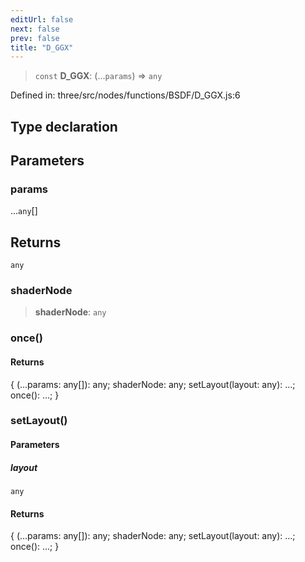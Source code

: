 ```yaml
---
editUrl: false
next: false
prev: false
title: "D_GGX"
---
```


> `const` **D\_GGX**: (...`params`) => `any`

Defined in: three/src/nodes/functions/BSDF/D\_GGX.js:6

## Type declaration

## Parameters

### params

...`any`[]

## Returns

`any`

### shaderNode

> **shaderNode**: `any`

### once()

#### Returns

\{ (...params: any\[\]): any; shaderNode: any; setLayout(layout: any): ...; once(): ...; \}

### setLayout()

#### Parameters

##### layout

`any`

#### Returns

\{ (...params: any\[\]): any; shaderNode: any; setLayout(layout: any): ...; once(): ...; \}
